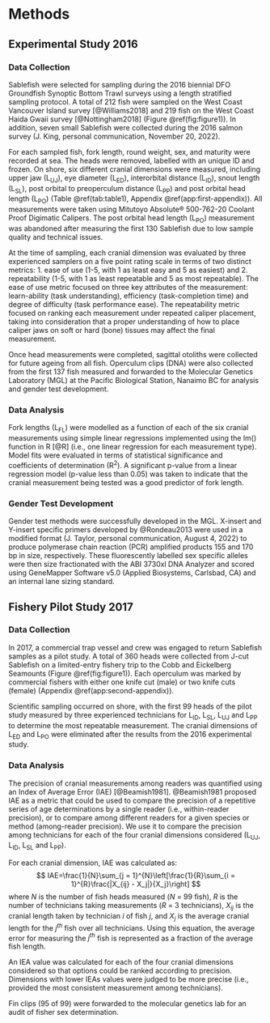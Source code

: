 # Methods

##  Experimental Study 2016

### Data Collection

Sablefish were selected for sampling during the 2016 biennial DFO Groundfish Synoptic Bottom Trawl surveys using a length stratified sampling protocol. A total of 212 fish were sampled on the West Coast Vancouver Island survey [@Williams2018] and 219 fish on the West Coast Haida Gwaii survey [@Nottingham2018] (Figure \@ref(fig:figure1)). In addition, seven small Sablefish were collected during the 2016 salmon survey (J. King, personal communication, November 20, 2022).  

For each sampled fish, fork length, round weight, sex, and maturity were recorded at sea. The heads were removed, labelled with an unique ID and frozen.  On shore, six different cranial dimensions were measured, including upper jaw (L~UJ~), eye diameter (L~ED~), interorbital distance  (L~ID~), snout length (L~SL~), post orbital to preoperculum distance (L~PP~) and post orbital head length (L~PO~) (Table \@ref(tab:table1), Appendix \@ref(app:first-appendix)). All measurements were taken using Mitutoyo Absolute® 500-762-20 Coolant Proof Digimatic Calipers.  The post orbital head length (L~PO~) measurement was abandoned after measuring the first 130 Sablefish due to low sample quality and technical issues. 

At the time of sampling, each cranial dimension was evaluated by three experienced samplers on a five point rating scale in terms of two distinct metrics: 1. ease of use (1-5, with 1 as least easy and 5 as easiest) and 2. repeatability  (1-5, with 1 as least repeatable and 5 as most repeatable). The ease of use metric focused on three key attributes of the measurement: learn-ability (task understanding), efficiency (task-completion time) and degree of difficulty (task performance ease).  The repeatability metric focused on ranking each measurement under repeated caliper placement, taking into consideration that a proper understanding of how to place caliper jaws on soft or hard (bone) tissues may affect the final measurement. 

Once head measurements were completed, sagittal otoliths were collected for future ageing from all fish. Operculum clips (DNA) were also collected from the first 137 fish measured and forwarded to the Molecular Genetics Laboratory (MGL) at the Pacific Biological Station, Nanaimo BC for analysis and gender test development.

### Data Analysis

<!--Using the lm() function in R [@R], fork lengths (L~FL~) were estimated by a simple linear regression model, using the six cranial measurements as predictor variables to see how well each could predict fork length.  Model fit was evaluated in terms of statistical significance (p-value less than 0.05) and coefficients of determination (R^2^).-->

<!--KH: I have suggested replacing the above paragraph with the following to be really, really explicit about what we are testing with the linear regressions-->
Fork lengths (L~FL~) were modelled as a function of each of the six cranial measurements using simple linear regressions implemented using the lm() function in R [@R] (i.e., one linear regression for each measurement type). Model fits were evaluated in terms of statistical significance and coefficients of determination (R^2^).  A significant p-value from a linear regression model (p-value less than 0.05) was taken to indicate that the cranial measurement being tested was a good predictor of fork length.

### Gender Test Development

Gender test methods were successfully developed in the MGL. X-insert and Y-insert specific primers developed by @Rondeau2013 were used in a modified format (J. Taylor, personal communication, August 4, 2022) to produce polymerase chain reaction (PCR) amplified products 155 and 170 bp in size, respectively. These fluorescently labelled sex specific alleles were then size fractionated with the ABI 3730xl DNA Analyzer and scored using GeneMapper Software v5.0 (Applied Biosystems, Carlsbad, CA) and an internal lane sizing standard.

## Fishery Pilot Study 2017

### Data Collection

In 2017, a commercial trap vessel and crew was engaged to return Sablefish samples as a pilot study.  A total of 360 heads were collected from J-cut Sablefish on a limited-entry fishery trip to the Cobb and Eickelberg Seamounts (Figure \@ref(fig:figure1)).  Each operculum was marked by commercial fishers with either one knife cut (male) or two knife cuts (female) (Appendix \@ref(app:second-appendix)).  

Scientific sampling occurred on shore, with the first 99 heads of the pilot study measured by three experienced technicians for L~ID~, L~SL~, L~UJ~ and L~PP~ to determine the most repeatable measurement.  The cranial dimensions of L~ED~ and L~PO~ were eliminated after the results from the 2016 experimental study.

### Data Analysis

<!--
Removed by K.Holt on Jan 24 and replaced with the below paragraph

The precision of cranial measurements among readers was quantified using an Index of Average Error (IAE) [@Beamish1981]. @Beamish1981 used IAE as a metric for comparing the precision of age determinations among different readers; however, given that three highly trained technicians were used to conduct the same measurements, we do not look at differences in IAE among technicians. Instead, we compare IAE among the four cranial dimensions considered to identify which one provided the most consistent measurement among readers. In our case, IAE was defined as:
$$
IAE=\frac{1}{N}\sum_{j = 1}^{N}\left[\frac{1}{R}\sum_{i = 1}^{R}\frac{|X_{ij} - X_j|}{X_j}\right]
$$
where N is the number of Sablefish measured for each cranial measurement, R is the number of times each cranial measurement was taken by a technician, $X_{ij}$ is the average cranial length for the jth Sablefish, and $X_{ij}$ is the ith cranial measurement of the jth Sablefish.

-->


The precision of cranial measurements among readers was quantified using an Index of Average Error (IAE) [@Beamish1981]. @Beamish1981 proposed IAE as a metric that could be used to compare the precision of a repetitive series of age determinations by a single reader (i.e., within-reader precision), or to compare among different readers for a given species or method (among-reader precision). We use it to compare the precision among technicians for each of the four cranial dimensions considered (L~UJ~, L~ID~, L~SL~ and L~PP~).

For each cranial dimension, IAE was calculated as:
$$
IAE=\frac{1}{N}\sum_{j = 1}^{N}\left[\frac{1}{R}\sum_{i = 1}^{R}\frac{|X_{ij} - X_j|}{X_j}\right]
$$
where $N$ is the number of fish heads measured ($N$ = 99 fish), $R$ is the number of technicians taking measurements ($R$ = 3 technicians), $X_{ij}$ is the cranial length taken by technician *i* of fish *j*, and $X_{j}$ is the average cranial length for the $j^{th}$ fish over all technicians. Using this equation, the average error for measuring the $j^{th}$ fish is represented as a fraction of the average fish length.  

An IEA value was calculated for each of the four cranial dimensions considered so that options could be ranked according to precision. Dimensions with lower IEAs values were judged to be more precise (i.e., provided the most consistent measurement among technicians). 

Fin clips (95 of 99) were forwarded to the molecular genetics lab for an audit of fisher sex determination. 

